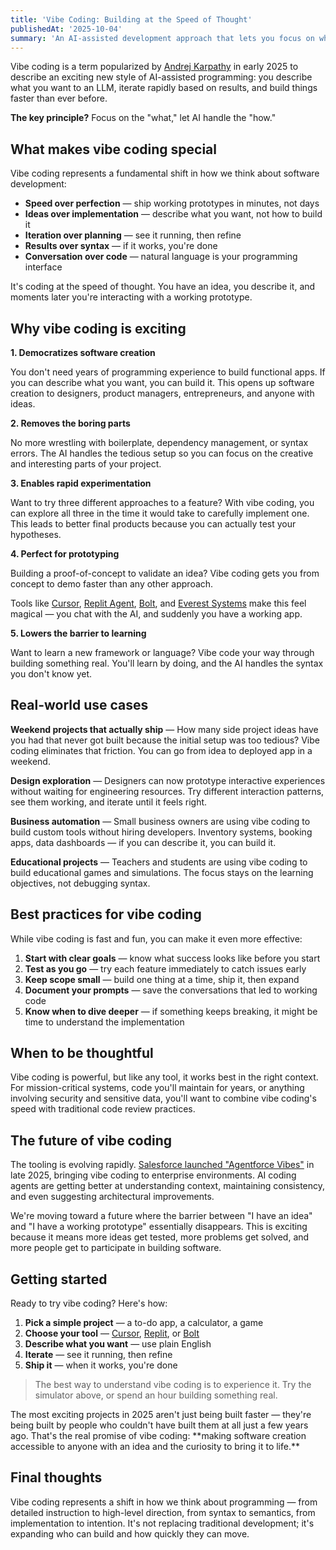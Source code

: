 ```yaml
---
title: 'Vibe Coding: Building at the Speed of Thought'
publishedAt: '2025-10-04'
summary: 'An AI-assisted development approach that lets you focus on what you want to build, not how to build it — coding at the speed of ideas.'
---
```


Vibe coding is a term popularized by [Andrej Karpathy](https://twitter.com/karpathy) in early 2025 to describe an exciting new style of AI-assisted programming: you describe what you want to an LLM, iterate rapidly based on results, and build things faster than ever before.

**The key principle?** Focus on the "what," let AI handle the "how."

<VibeSimulator />

## What makes vibe coding special

Vibe coding represents a fundamental shift in how we think about software development:

- **Speed over perfection** — ship working prototypes in minutes, not days
- **Ideas over implementation** — describe what you want, not how to build it
- **Iteration over planning** — see it running, then refine
- **Results over syntax** — if it works, you're done
- **Conversation over code** — natural language is your programming interface

It's coding at the speed of thought. You have an idea, you describe it, and moments later you're interacting with a working prototype.

## Why vibe coding is exciting

**1. Democratizes software creation**

You don't need years of programming experience to build functional apps. If you can describe what you want, you can build it. This opens up software creation to designers, product managers, entrepreneurs, and anyone with ideas.

**2. Removes the boring parts**

No more wrestling with boilerplate, dependency management, or syntax errors. The AI handles the tedious setup so you can focus on the creative and interesting parts of your project.

**3. Enables rapid experimentation**

Want to try three different approaches to a feature? With vibe coding, you can explore all three in the time it would take to carefully implement one. This leads to better final products because you can actually test your hypotheses.

**4. Perfect for prototyping**

Building a proof-of-concept to validate an idea? Vibe coding gets you from concept to demo faster than any other approach.

Tools like [Cursor](https://cursor.sh), [Replit Agent](https://replit.com), [Bolt](https://bolt.new), and [Everest Systems](https://everest-systems.ai/) make this feel magical — you chat with the AI, and suddenly you have a working app.

**5. Lowers the barrier to learning**

Want to learn a new framework or language? Vibe code your way through building something real. You'll learn by doing, and the AI handles the syntax you don't know yet.

## Real-world use cases

**Weekend projects that actually ship** — How many side project ideas have you had that never got built because the initial setup was too tedious? Vibe coding eliminates that friction. You can go from idea to deployed app in a weekend.

**Design exploration** — Designers can now prototype interactive experiences without waiting for engineering resources. Try different interaction patterns, see them working, and iterate until it feels right.

**Business automation** — Small business owners are using vibe coding to build custom tools without hiring developers. Inventory systems, booking apps, data dashboards — if you can describe it, you can build it.

**Educational projects** — Teachers and students are using vibe coding to build educational games and simulations. The focus stays on the learning objectives, not debugging syntax.

## Best practices for vibe coding

While vibe coding is fast and fun, you can make it even more effective:

1. **Start with clear goals** — know what success looks like before you start
2. **Test as you go** — try each feature immediately to catch issues early
3. **Keep scope small** — build one thing at a time, ship it, then expand
4. **Document your prompts** — save the conversations that led to working code
5. **Know when to dive deeper** — if something keeps breaking, it might be time to understand the implementation

## When to be thoughtful

<Callout type="warning">
Vibe coding is powerful, but like any tool, it works best in the right context. For mission-critical systems, code you'll maintain for years, or anything involving security and sensitive data, you'll want to combine vibe coding's speed with traditional code review practices.
</Callout>

## The future of vibe coding

The tooling is evolving rapidly. [Salesforce launched "Agentforce Vibes"](https://www.salesforce.com/agentforce/) in late 2025, bringing vibe coding to enterprise environments. AI coding agents are getting better at understanding context, maintaining consistency, and even suggesting architectural improvements.

We're moving toward a future where the barrier between "I have an idea" and "I have a working prototype" essentially disappears. This is exciting because it means more ideas get tested, more problems get solved, and more people get to participate in building software.

## Getting started

Ready to try vibe coding? Here's how:

1. **Pick a simple project** — a to-do app, a calculator, a game
2. **Choose your tool** — [Cursor](https://cursor.sh), [Replit](https://replit.com), or [Bolt](https://bolt.new)
3. **Describe what you want** — use plain English
4. **Iterate** — see it running, then refine
5. **Ship it** — when it works, you're done

> The best way to understand vibe coding is to experience it. Try the simulator above, or spend an hour building something real.

<Callout type="tip">
The most exciting projects in 2025 aren't just being built faster — they're being built by people who couldn't have built them at all just a few years ago. That's the real promise of vibe coding: **making software creation accessible to anyone with an idea and the curiosity to bring it to life.**
</Callout>

## Final thoughts

Vibe coding represents a shift in how we think about programming — from detailed instruction to high-level direction, from syntax to semantics, from implementation to intention. It's not replacing traditional development; it's expanding who can build and how quickly they can move.


